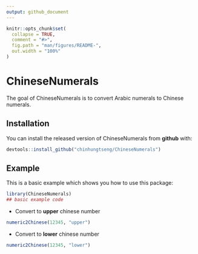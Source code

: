 ```yaml
---
output: github_document
---
```


<!-- README.md is generated from README.Rmd. Please edit that file -->

```r
knitr::opts_chunk$set(
  collapse = TRUE,
  comment = "#>",
  fig.path = "man/figures/README-",
  out.width = "100%"
)
```

# ChineseNumerals

<!-- badges: start -->
<!-- badges: end -->

The goal of ChineseNumerals is to convert Arabic numerals to Chinese numerals.

## Installation

You can install the released version of ChineseNumerals from **github** with:

``` r
devtools::install_github("chinhungtseng/ChineseNumerals")
```

## Example

This is a basic example which shows you how to use this package:

```r
library(ChineseNumerals)
## basic example code
```

- Convert to **upper** chinese number  

```r
numeric2Chinese(12345, "upper")
```

- Convert to **lower** chinese number  

```r
numeric2Chinese(12345, "lower")
```

